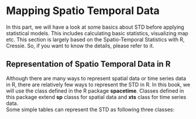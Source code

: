 # Mapping Spatio Temporal Data

In this part, we will have a look at some basics about STD before applying statistical models. This includes calculating basic statistics, visualizing map etc.
This section is largely based on the Spatio-Temporal Statistics with R, Cressie. So, if you want to know the details, please refer to it.

## Representation of Spatio Temporal Data in R
Although there are many ways to represent spatial data or time series data in R, there are relatively few ways to represent the STD in R. In this book, we will use the class defined in the R package **spacetime**. Classes defined in this package extend **sp** classs for spatial data and **xts** class for time series data. \
Some simple tables can represent the STD as following three classes:
